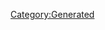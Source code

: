 {{Texts/Music
 |ID=104
 |MusicName=天使の絵の具【MIRROR ver.】
 |OfficialName=天使の絵の具
 |VocalName=飯島真理
 |VocalNameLF=飯島真理
 |Description=作品：超時空要塞マクロス 愛・おぼえていますか

歌手：飯島真理

作詞：飯島真理
作曲：飯島真理
 |BuyURL=https://recochoku.jp/song/S20268934/single?ds=34294998
 |StoryDesc=
 |StoryTitle=
 |BannerId=0
 |AnmStoreURL=
}}
[[Category:Generated]]
